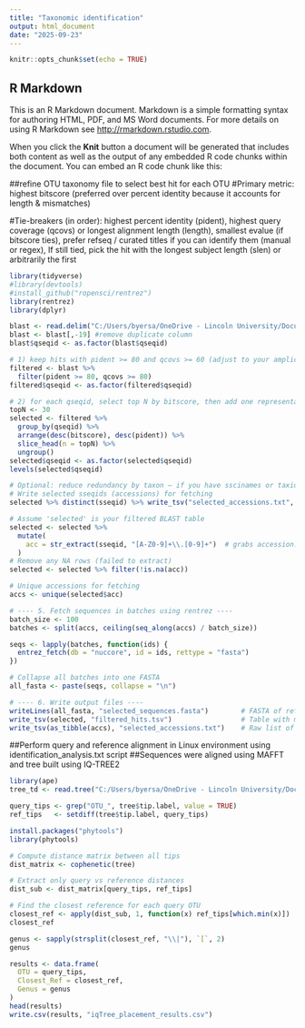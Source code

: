 ---
title: "Taxonomic identification"
output: html_document
date: "2025-09-23"
---

```{r setup, include=FALSE}
knitr::opts_chunk$set(echo = TRUE)
```

## R Markdown

This is an R Markdown document. Markdown is a simple formatting syntax for authoring HTML, PDF, and MS Word documents. For more details on using R Markdown see <http://rmarkdown.rstudio.com>.

When you click the **Knit** button a document will be generated that includes both content as well as the output of any embedded R code chunks within the document. You can embed an R code chunk like this:

##refine OTU taxonomy file to select best hit for each OTU
#Primary metric: highest bitscore (preferred over percent identity because it accounts for length & mismatches)

#Tie-breakers (in order): highest percent identity (pident), highest query coverage (qcovs) or longest alignment length (length), smallest evalue (if bitscore ties), prefer refseq / curated titles if you can identify them (manual or regex), If still tied, pick the hit with the longest subject length (slen) or arbitrarily the first
```{r}
library(tidyverse)
#library(devtools)
#install_github("ropensci/rentrez")
library(rentrez)
library(dplyr)
```
```{r}
blast <- read.delim("C:/Users/byersa/OneDrive - Lincoln University/Documents/Rutherford/Oomycete sequencing/DADA2_outputs/blast_oomycetes_ITS1_with_header.tsv", stringsAsFactors = FALSE, quote = "", check.names = FALSE)
blast <- blast[,-19] #remove duplicate column
blast$qseqid <- as.factor(blast$qseqid)
```
```{r}
# 1) keep hits with pident >= 80 and qcovs >= 60 (adjust to your amplicon length)
filtered <- blast %>%
  filter(pident >= 80, qcovs >= 80)
filtered$qseqid <- as.factor(filtered$qseqid)
```
```{r}
# 2) for each qseqid, select top N by bitscore, then add one representative per distinct genus seen
topN <- 30
selected <- filtered %>%
  group_by(qseqid) %>%
  arrange(desc(bitscore), desc(pident)) %>%
  slice_head(n = topN) %>%
  ungroup()
selected$qseqid <- as.factor(selected$qseqid)
levels(selected$qseqid)

# Optional: reduce redundancy by taxon — if you have sscinames or taxid column, use that.
# Write selected sseqids (accessions) for fetching
selected %>% distinct(sseqid) %>% write_tsv("selected_accessions.txt", col_names = FALSE)

# Assume 'selected' is your filtered BLAST table
selected <- selected %>%
  mutate(
    acc = str_extract(sseqid, "[A-Z0-9]+\\.[0-9]+")  # grabs accession.version
  )
# Remove any NA rows (failed to extract)
selected <- selected %>% filter(!is.na(acc))

# Unique accessions for fetching
accs <- unique(selected$acc)
```
```{r}
# ---- 5. Fetch sequences in batches using rentrez ----
batch_size <- 100
batches <- split(accs, ceiling(seq_along(accs) / batch_size))

seqs <- lapply(batches, function(ids) {
  entrez_fetch(db = "nuccore", id = ids, rettype = "fasta")
})

# Collapse all batches into one FASTA
all_fasta <- paste(seqs, collapse = "\n")

# ---- 6. Write output files ----
writeLines(all_fasta, "selected_sequences.fasta")        # FASTA of references
write_tsv(selected, "filtered_hits.tsv")                 # Table with metadata
write_tsv(as_tibble(accs), "selected_accessions.txt")    # Raw list of IDs
```
##Perform query and reference alignment in Linux environment using identification_analysis.txt script
##Sequences were aligned using MAFFT and tree built using IQ-TREE2
```{r}
library(ape)
tree_td <- read.tree("C:/Users/byersa/OneDrive - Lincoln University/Documents/Rutherford/Oomycete sequencing/MAFFT_IQTREE2/comb_ref_query_seqs.trim.aln.fasta.treefile")
```
```{r Separate query OTUs from references}
query_tips <- grep("OTU_", tree$tip.label, value = TRUE)
ref_tips   <- setdiff(tree$tip.label, query_tips)
```
```{r Find the closest reference for each OTU}
install.packages("phytools")
library(phytools)
```
```{r}
# Compute distance matrix between all tips
dist_matrix <- cophenetic(tree)

# Extract only query vs reference distances
dist_sub <- dist_matrix[query_tips, ref_tips]

# Find the closest reference for each query OTU
closest_ref <- apply(dist_sub, 1, function(x) ref_tips[which.min(x)])
closest_ref
```
```{r Extract genus from reference labels}
genus <- sapply(strsplit(closest_ref, "\\|"), `[`, 2)
genus
```
```{r}
results <- data.frame(
  OTU = query_tips,
  Closest_Ref = closest_ref,
  Genus = genus
)
head(results)
write.csv(results, "iqTree_placement_results.csv")
```


